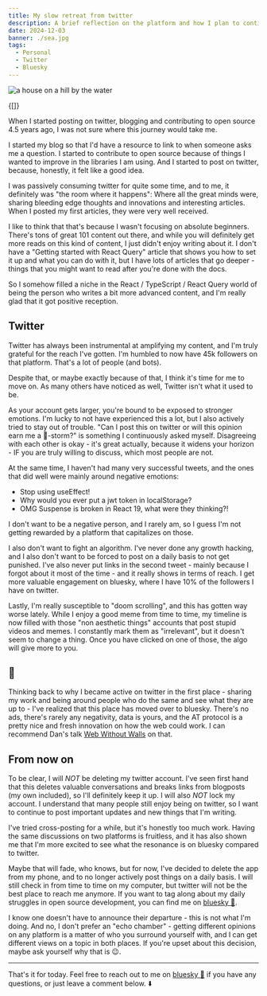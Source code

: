 ```yaml
---
title: My slow retreat from twitter
description: A brief reflection on the platform and how I plan to continue with it...
date: 2024-12-03
banner: ./sea.jpg
tags:
  - Personal
  - Twitter
  - Bluesky
---
```



<img src="./sea.jpg" alt="a house on a hill by the water" />

<Attribution name="Luba Ertel" url="https://unsplash.com/@ertelier" />

<Translations>{[]}</Translations>

When I started posting on twitter, blogging and contributing to open source 4.5 years ago, I was not sure where this journey would take me.

I started my blog so that I'd have a resource to link to when someone asks me a question. I started to contribute to open source because of things I wanted to improve in the libraries I am using. And I started to post on twitter, because, honestly, it felt like a good idea.

I was passively consuming twitter for quite some time, and to me, it definitely was "the room where it happens": Where all the great minds were, sharing bleeding edge thoughts and innovations and interesting articles. When I posted my first articles, they were very well received.

I like to think that that's because I wasn't focusing on absolute beginners. There's tons of great 101 content out there, and while you will definitely get more reads on this kind of content, I just
didn't enjoy writing about it. I don't have a "Getting started with React Query" article that shows you how to set it up and what you can do with it, but I have lots of articles that go deeper - things that you might want to read after you're done with the docs.

So I somehow filled a niche in the React / TypeScript / React Query world of being the person who writes a bit more advanced content, and I'm really glad that it got positive reception.

## Twitter

Twitter has always been instrumental at amplifying my content, and I'm truly grateful for the reach I've gotten. I'm humbled to now have 45k followers on that platform. That's a lot of people (and bots).

Despite that, or maybe exactly because of that, I think it's time for me to move on. As many others have noticed as well, Twitter isn't what it used to be.

As your account gets larger, you're bound to be exposed to stronger emotions. I'm lucky to not have experienced this a lot, but I also actively tried to stay out of trouble. "Can I post this on twitter or will this opinion earn me a 💩-storm?" is something I continuously asked myself. Disagreeing with each other is okay - it's great actually, because it widens your horizon - IF you are truly willing to discuss, which most people are not.

At the same time, I haven't had many very successful tweets, and the ones that did well were mainly around negative emotions:

- Stop using useEffect!
- Why would you ever put a jwt token in localStorage?
- OMG Suspense is broken in React 19, what were they thinking?!

I don't want to be a negative person, and I rarely am, so I guess I'm not getting rewarded by a platform that capitalizes on those.

I also don't want to fight an algorithm. I've never done any growth hacking, and I also don't want to be forced to post on a daily basis to not get punished. I've also never put links in the second tweet - mainly because I forgot about it most of the time - and it really shows in terms of reach. I get more valuable engagement on bluesky, where I have 10% of the followers I have on twitter.

Lastly, I'm really susceptible to "doom scrolling", and this has gotten way worse lately. While I enjoy a good meme from time to time, my timeline is now filled with those "non aesthetic things" accounts that post stupid videos and memes. I constantly mark them as "irrelevant", but it doesn't seem to change a thing. Once you have clicked on one of those, the algo will give more to you.

## 🦋

Thinking back to why I became active on twitter in the first place - sharing my work and being around people who do the same and see what they are up to - I've realized that this place has moved over to bluesky. There's no ads, there's rarely any negativity, data is yours, and the AT protocol is a pretty nice and fresh innovation on how the web could work. I can recommend Dan's talk [Web Without Walls](https://www.youtube.com/watch?v=F1sJW6nTP6E) on that.

## From now on

To be clear, I will _NOT_ be deleting my twitter account. I've seen first hand that this deletes valuable conversations and breaks links from blogposts (my own included), so I'll definitely keep it up. I will also _NOT_ lock my account. I understand that many people still enjoy being on twitter, so I want to continue to post important updates and new things that I'm writing.

I've tried cross-posting for a while, but it's honestly too much work. Having the same discussions on two platforms is fruitless, and it has also shown me that I'm more excited to see what the resonance is on bluesky compared to twitter.

Maybe that will fade, who knows, but for now, I've decided to delete the app from my phone, and to no longer actively post things on a daily basis. I will still check in from time to time on my computer, but twitter will not be the best place to reach me anymore. If you want to tag along about my daily struggles in open source development, you can find me on [bluesky 🦋](https://bsky.app/profile/tkdodo.eu).

I know one doesn't have to announce their departure - this is not what I'm doing. And no, I don't prefer an "echo chamber" - getting different opinions on any platform is a matter of who you surround yourself with, and I can get different views on a topic in both places. If you're upset about this decision, maybe ask yourself why that is 😉.

---

That's it for today. Feel free to reach out to me on [bluesky 🦋](https://bsky.app/profile/tkdodo.eu)
if you have any questions, or just leave a comment below. ⬇️

<Comments />
